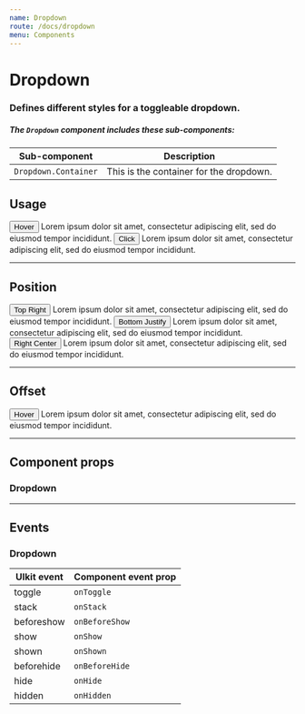 ```yaml
---
name: Dropdown
route: /docs/dropdown
menu: Components
---
```



# Dropdown
### Defines different styles for a toggleable dropdown.

##### The `Dropdown` component includes these sub-components:
| Sub-component | Description |
|-|-|
| `Dropdown.Container` | This is the container for the dropdown. |

## Usage
<Playground>
  <Dropdown.Container>
    <Button>Hover</Button>
    <Dropdown>
      Lorem ipsum dolor sit amet, consectetur adipiscing elit, sed do eiusmod tempor incididunt.
    </Dropdown>
  </Dropdown.Container>
  <Dropdown.Container>
    <Button>Click</Button>
    <Dropdown mode="click">
      Lorem ipsum dolor sit amet, consectetur adipiscing elit, sed do eiusmod tempor incididunt.
    </Dropdown>
  </Dropdown.Container>
</Playground>

---

## Position
<Playground>
  <Dropdown.Container>
    <Button>Top Right</Button>
    <Dropdown position="top-right">
      Lorem ipsum dolor sit amet, consectetur adipiscing elit, sed do eiusmod tempor incididunt.
    </Dropdown>
  </Dropdown.Container>
  <Dropdown.Container>
    <Button>Bottom Justify</Button>
    <Dropdown position="bottom-justify">
      Lorem ipsum dolor sit amet, consectetur adipiscing elit, sed do eiusmod tempor incididunt.
    </Dropdown>
  </Dropdown.Container>
  <Dropdown.Container>
    <Button>Right Center</Button>
    <Dropdown position="right-center">
      Lorem ipsum dolor sit amet, consectetur adipiscing elit, sed do eiusmod tempor incididunt.
    </Dropdown>
  </Dropdown.Container>
</Playground>

---

## Offset
<Playground>
  <Dropdown.Container>
    <Button>Hover</Button>
    <Dropdown offset={80}>
      Lorem ipsum dolor sit amet, consectetur adipiscing elit, sed do eiusmod tempor incididunt.
    </Dropdown>
  </Dropdown.Container>
</Playground>

---

## Component props
### Dropdown
<PropsTable of={Dropdown} />

---

## Events
### Dropdown

| UIkit event | Component event prop |
|-|-|
| toggle | `onToggle` |
| stack | `onStack` |
| beforeshow | `onBeforeShow` |
| show | `onShow` |
| shown | `onShown` |
| beforehide | `onBeforeHide` |
| hide | `onHide` |
| hidden | `onHidden` |
